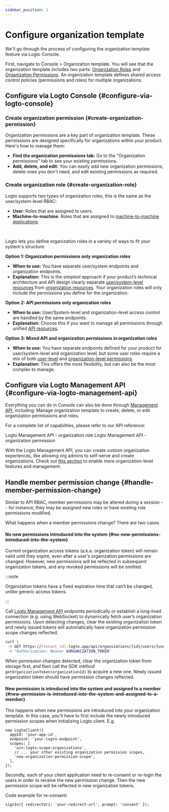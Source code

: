 ```yaml
---
sidebar_position: 1
---
```


# Configure organization template

We'll go through the process of configuring the organization template feature via Logto Console.

First, navigate to <CloudLink to="/organization-template">Console > Organization template</CloudLink>. You will see that the organization template includes two parts: [Organization Roles](/authorization/organization-template#organization-role) and [Organization Permissions](/authorization/organization-template#organization-permission). An organization template defines shared access control policies (permissions and roles) for multiple organizations.

## Configure via Logto Console \{#configure-via-logto-console}

### Create organization permission \{#create-organization-permission}

Organization permissions are a key part of organization template. These permissions are designed specifically for organizations within your product. Here's how to manage them:

- **Find the organization permissions tab:** Go to the "Organization permissions" tab to see your existing permissions.
- **Add, delete, and edit:** You can easily add new organization permissions, delete ones you don't need, and edit existing permissions as required.

### Create organization role \{#create-organization-role}

Logto supports two types of organization roles, this is the same as the user/system-level RBAC:

- **User**: Roles that are assigned to users.
- **Machine-to-machine**: Roles that are assigned to [machine-to-machine applications](/quick-starts/m2m).

<br />

Logto lets you define organization roles in a variety of ways to fit your system's structure:

**Option 1: Organization permissions only organization roles**

- **When to use:** You have separate user/system endpoints and organization endpoints.
- **Explanation:** This is the simplest approach if your product’s technical architecture and API design clearly separate [user/system-level resources](/authorization/role-based-access-control#permissionsscopes) from [organization resources](/authorization/organization-template#organization-permission). Your organization roles will only include the permissions you define for the organization.

**Option 2: API permissions only organization roles**

- **When to use:** User/System-level and organization-level access control are handled by the same endpoints.
- **Explanation:** Choose this if you want to manage all permissions through unified [API resources](/authorization/api-resources).

**Option 3: Mixed API and organization permissions in organization roles**

- **When to use:** You have separate endpoints defined for your product for user/system-level and organization level, but some user roles require a mix of both [user-level](/authorization/role-based-access-control#permissionsscopes) and [organization-level permissions](/authorization/organization-template#organization-permission).
- **Explanation:** This offers the most flexibility, but can also be the most complex to manage.

## Configure via Logto Management API \{#configure-via-logto-management-api}

Everything you can do in Console can also be done through [Management API](/integrate-logto/interact-with-management-api), including: Manage organization template to create, delete, or edit organization permissions and roles.

For a complete list of capabilities, please refer to our API reference:

<Url href="https://openapi.logto.io/operation/operation-updateorganizationrole">
  Logto Management API - organization role
</Url>

<Url href="https://openapi.logto.io/operation/operation-listorganizationscopes">
  Logto Management API - organization permission
</Url>

With the Logto Management API, you can create custom organization experiences, like allowing org admins to self-serve and create organizations. Check out [this section](/end-user-flows/organization-experience/) to enable more organization-level features and management.

## Handle member permission change \{#handle-member-permission-change}

Similar to API RBAC, member permissions may be altered during a session -- for instance, they may be assigned new roles or have existing role permissions modified.

What happens when a member permissions change? There are two cases.

#### No new permissions introduced into the system \{#no-new-permissions-introduced-into-the-system}

Current organization access tokens (a.k.a. organization token) will remain valid until they expire, even after a user’s organization permissions are changed. However, new permissions will be reflected in subsequent organization tokens, and any revoked permissions will be omitted.

:::note

Organization tokens have a fixed expiration time that can’t be changed, unlike generic access tokens.

:::

Call [Logto Management API](/integrate-logto/interact-with-management-api/) endpoints periodically or establish a long-lived connection (e.g. using WebSocket) to dynamically fetch user’s organization permissions. Upon detecting changes, clear the existing organization token and newly issued tokens will automatically have organization permission scope changes reflected.

```bash
curl \
 -X GET https://[tenant_id].logto.app/api/organizations/{id}/users/{userId}/scopes \
 -H "Authorization: Bearer $ORGANIZATION_TOKEN"
```

When permission changes detected, clear the organization token from storage first, and then call the SDK method `getOrganizationToken(organizationId)` to acquire a new one. Newly issued organization token should have permission changes reflected.

#### New permission is introduced into the system and assigned to a member \{#new-permission-is-introduced-into-the-system-and-assigned-to-a-member}

This happens when new permissions are introduced into your organization template. In this case, you’ll have to first include the newly introduced permission scopes when initializing Logto client. E.g.

```tsx
new LogtoClient({
  appId: 'your-app-id',
  endpoint: 'your-logto-endpoint',
  scopes: [
    'urn:logto:scope:organizations',
    // ... your other existing organization permission scopes,
    'new-organization-permission-scope',
  ],
});
```

Secondly, each of your client application need to re-consent or re-login the users in order to receive the new permission change. Then the new permission scope will be reflected in new organization tokens.

Code example for re-consent:

```tsx
signIn({ redirectUri: 'your-redirect-url', prompt: 'consent' });
```
